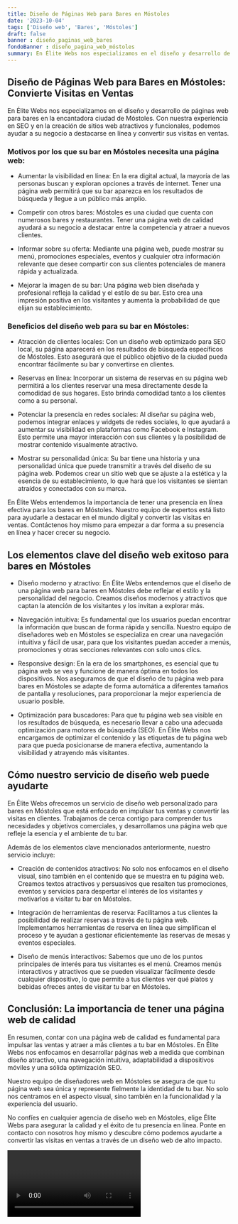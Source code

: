 ```yaml
---
title: Diseño de Páginas Web para Bares en Móstoles
date: '2023-10-04'
tags: ['Diseño web', 'Bares', 'Móstoles']
draft: false
banner : diseño_paginas_web_bares
fondoBanner : diseño_pagina_web_móstoles
summary: En Élite Webs nos especializamos en el diseño y desarrollo de páginas web para bares en la encantadora ciudad de Móstoles. Con nuestra experiencia en SEO y en la creación de sitios web atractivos y funcionales, podemos ayudar a su negocio a destacarse en línea y convertir sus visitas en ventas.
---
```


## Diseño de Páginas Web para Bares en Móstoles: Convierte Visitas en Ventas

En Élite Webs nos especializamos en el diseño y desarrollo de páginas web para bares en la encantadora ciudad de Móstoles. Con nuestra experiencia en SEO y en la creación de sitios web atractivos y funcionales, podemos ayudar a su negocio a destacarse en línea y convertir sus visitas en ventas.

### Motivos por los que su bar en Móstoles necesita una página web:
- Aumentar la visibilidad en línea: En la era digital actual, la mayoría de las personas buscan y exploran opciones a través de internet. Tener una página web permitirá que su bar aparezca en los resultados de búsqueda y llegue a un público más amplio.

- Competir con otros bares: Móstoles es una ciudad que cuenta con numerosos bares y restaurantes. Tener una página web de calidad ayudará a su negocio a destacar entre la competencia y atraer a nuevos clientes.

- Informar sobre su oferta: Mediante una página web, puede mostrar su menú, promociones especiales, eventos y cualquier otra información relevante que desee compartir con sus clientes potenciales de manera rápida y actualizada.

- Mejorar la imagen de su bar: Una página web bien diseñada y profesional refleja la calidad y el estilo de su bar. Esto crea una impresión positiva en los visitantes y aumenta la probabilidad de que elijan su establecimiento.

### Beneficios del diseño web para su bar en Móstoles:
- Atracción de clientes locales: Con un diseño web optimizado para SEO local, su página aparecerá en los resultados de búsqueda específicos de Móstoles. Esto asegurará que el público objetivo de la ciudad pueda encontrar fácilmente su bar y convertirse en clientes.

- Reservas en línea: Incorporar un sistema de reservas en su página web permitirá a los clientes reservar una mesa directamente desde la comodidad de sus hogares. Esto brinda comodidad tanto a los clientes como a su personal.

- Potenciar la presencia en redes sociales: Al diseñar su página web, podemos integrar enlaces y widgets de redes sociales, lo que ayudará a aumentar su visibilidad en plataformas como Facebook e Instagram. Esto permite una mayor interacción con sus clientes y la posibilidad de mostrar contenido visualmente atractivo.

- Mostrar su personalidad única: Su bar tiene una historia y una personalidad única que puede transmitir a través del diseño de su página web. Podemos crear un sitio web que se ajuste a la estética y la esencia de su establecimiento, lo que hará que los visitantes se sientan atraídos y conectados con su marca.

En Élite Webs entendemos la importancia de tener una presencia en línea efectiva para los bares en Móstoles. Nuestro equipo de expertos está listo para ayudarle a destacar en el mundo digital y convertir las visitas en ventas. Contáctenos hoy mismo para empezar a dar forma a su presencia en línea y hacer crecer su negocio.

<GifSeo />

<Cta />

## Los elementos clave del diseño web exitoso para bares en Móstoles

- Diseño moderno y atractivo: En Élite Webs entendemos que el diseño de una página web para bares en Móstoles debe reflejar el estilo y la personalidad del negocio. Creamos diseños modernos y atractivos que captan la atención de los visitantes y los invitan a explorar más.

- Navegación intuitiva: Es fundamental que los usuarios puedan encontrar la información que buscan de forma rápida y sencilla. Nuestro equipo de diseñadores web en Móstoles se especializa en crear una navegación intuitiva y fácil de usar, para que los visitantes puedan acceder a menús, promociones y otras secciones relevantes con solo unos clics.

- Responsive design: En la era de los smartphones, es esencial que tu página web se vea y funcione de manera óptima en todos los dispositivos. Nos aseguramos de que el diseño de tu página web para bares en Móstoles se adapte de forma automática a diferentes tamaños de pantalla y resoluciones, para proporcionar la mejor experiencia de usuario posible.

- Optimización para buscadores: Para que tu página web sea visible en los resultados de búsqueda, es necesario llevar a cabo una adecuada optimización para motores de búsqueda (SEO). En Élite Webs nos encargamos de optimizar el contenido y las etiquetas de tu página web para que pueda posicionarse de manera efectiva, aumentando la visibilidad y atrayendo más visitantes.

## Cómo nuestro servicio de diseño web puede ayudarte

En Élite Webs ofrecemos un servicio de diseño web personalizado para bares en Móstoles que está enfocado en impulsar tus ventas y convertir las visitas en clientes. Trabajamos de cerca contigo para comprender tus necesidades y objetivos comerciales, y desarrollamos una página web que refleje la esencia y el ambiente de tu bar.

Además de los elementos clave mencionados anteriormente, nuestro servicio incluye:

- Creación de contenidos atractivos: No solo nos enfocamos en el diseño visual, sino también en el contenido que se muestra en tu página web. Creamos textos atractivos y persuasivos que resalten tus promociones, eventos y servicios para despertar el interés de los visitantes y motivarlos a visitar tu bar en Móstoles.

- Integración de herramientas de reserva: Facilitamos a tus clientes la posibilidad de realizar reservas a través de tu página web. Implementamos herramientas de reserva en línea que simplifican el proceso y te ayudan a gestionar eficientemente las reservas de mesas y eventos especiales.

- Diseño de menús interactivos: Sabemos que uno de los puntos principales de interés para tus visitantes es el menú. Creamos menús interactivos y atractivos que se pueden visualizar fácilmente desde cualquier dispositivo, lo que permite a tus clientes ver qué platos y bebidas ofreces antes de visitar tu bar en Móstoles.

## Conclusión: La importancia de tener una página web de calidad

En resumen, contar con una página web de calidad es fundamental para impulsar las ventas y atraer a más clientes a tu bar en Móstoles. En Élite Webs nos enfocamos en desarrollar páginas web a medida que combinan diseño atractivo, una navegación intuitiva, adaptabilidad a dispositivos móviles y una sólida optimización SEO.

Nuestro equipo de diseñadores web en Móstoles se asegura de que tu página web sea única y represente fielmente la identidad de tu bar. No solo nos centramos en el aspecto visual, sino también en la funcionalidad y la experiencia del usuario.

No confíes en cualquier agencia de diseño web en Móstoles, elige Élite Webs para asegurar la calidad y el éxito de tu presencia en línea. Ponte en contacto con nosotros hoy mismo y descubre cómo podemos ayudarte a convertir las visitas en ventas a través de un diseño web de alto impacto.

<Video />

<CtaBot job='Bares' city='Móstoles'/>

<Gmaps query='Móstoles+españa+maps' />